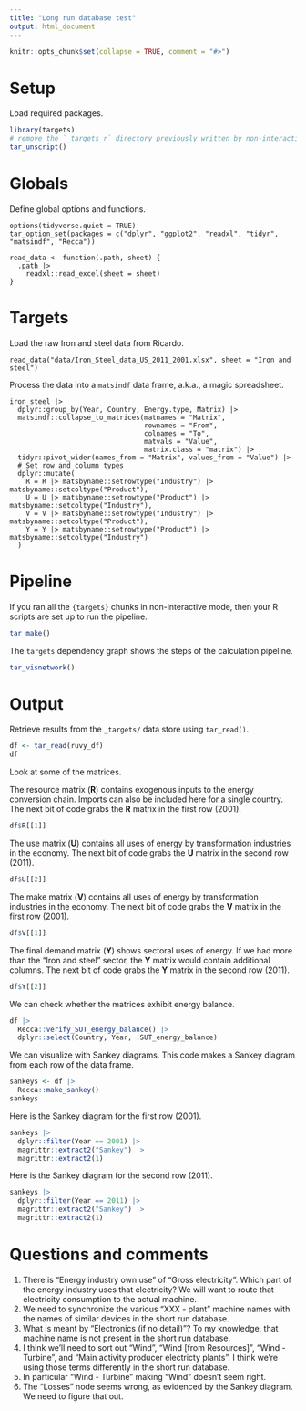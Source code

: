 ```yaml
---
title: "Long run database test"
output: html_document
---
```


```r
knitr::opts_chunk$set(collapse = TRUE, comment = "#>")
```


# Setup

Load required packages.

```r
library(targets)
# remove the `_targets_r` directory previously written by non-interactive runs of the report.
tar_unscript()
```


# Globals

Define global options and functions.

```targets
options(tidyverse.quiet = TRUE)
tar_option_set(packages = c("dplyr", "ggplot2", "readxl", "tidyr", "matsindf", "Recca"))

read_data <- function(.path, sheet) {
  .path |> 
    readxl::read_excel(sheet = sheet) 
}
```

# Targets

Load the raw Iron and steel data from Ricardo.

```targets
read_data("data/Iron_Steel_data_US_2011_2001.xlsx", sheet = "Iron and steel")
```

Process the data into a `matsindf` data frame, 
a.k.a., a magic spreadsheet.

```targets
iron_steel |> 
  dplyr::group_by(Year, Country, Energy.type, Matrix) |> 
  matsindf::collapse_to_matrices(matnames = "Matrix", 
                                 rownames = "From", 
                                 colnames = "To",
                                 matvals = "Value",
                                 matrix.class = "matrix") |> 
  tidyr::pivot_wider(names_from = "Matrix", values_from = "Value") |> 
  # Set row and column types
  dplyr::mutate(
    R = R |> matsbyname::setrowtype("Industry") |> matsbyname::setcoltype("Product"), 
    U = U |> matsbyname::setrowtype("Product") |> matsbyname::setcoltype("Industry"), 
    V = V |> matsbyname::setrowtype("Industry") |> matsbyname::setcoltype("Product"), 
    Y = Y |> matsbyname::setrowtype("Product") |> matsbyname::setcoltype("Industry")
  )
```

# Pipeline

If you ran all the `{targets}` chunks in non-interactive mode, then your R scripts are set up to run the pipeline.

```r
tar_make()
```

The `targets` dependency graph shows the steps of the calculation pipeline.

```r
tar_visnetwork()
```


# Output

Retrieve results from the `_targets/` data store using `tar_read()`.

```r
df <- tar_read(ruvy_df)
df
```

Look at some of the matrices.

The resource matrix (**R**) contains exogenous inputs to the energy conversion chain.
Imports can also be included here for a single country.
The next bit of code grabs the **R** matrix in the first row (2001).

```r
df$R[[1]]
```

The use matrix (**U**) contains all uses of energy by transformation
industries in the economy.
The next bit of code grabs the **U** matrix in the second row (2011).

```r
df$U[[2]]
```

The make matrix (**V**) contains all uses of energy by transformation
industries in the economy.
The next bit of code grabs the **V** matrix in the first row (2001).

```r
df$V[[1]]
```

The final demand matrix (**Y**) shows sectoral uses of energy.
If we had more than the "Iron and steel" sector,
the **Y** matrix would contain additional columns.
The next bit of code grabs the **Y** matrix in the second row (2011).

```r
df$Y[[2]]
```


We can check whether the matrices exhibit energy balance.

```r
df |> 
  Recca::verify_SUT_energy_balance() |> 
  dplyr::select(Country, Year, .SUT_energy_balance)
```

We can visualize with Sankey diagrams. 
This code makes a Sankey diagram from each row of the data frame.

```r
sankeys <- df |> 
  Recca::make_sankey()
sankeys
```

Here is the Sankey diagram for the first row (2001).

```r
sankeys |> 
  dplyr::filter(Year == 2001) |> 
  magrittr::extract2("Sankey") |> 
  magrittr::extract2(1)
```

Here is the Sankey diagram for the second row (2011).

```r
sankeys |> 
  dplyr::filter(Year == 2011) |> 
  magrittr::extract2("Sankey") |> 
  magrittr::extract2(1)
```




# Questions and comments

(1) There is "Energy industry own use" of "Gross electricity". 
    Which part of the energy industry uses that electricity?
    We will want to route that electricity consumption
    to the actual machine.
(2) We need to synchronize the various "XXX - plant" machine names
    with the names of similar devices in the short run database.
(3) What is meant by "Electronics (if no detail)"? 
    To my knowledge, 
    that machine name is not present in the short run database.
(4) I think we'll need to sort out "Wind", "Wind [from Resources]", 
    "Wind - Turbine", and "Main activity producer electricty plants".
    I think we're using those terms differently in the short run database.
(5) In particular "Wind - Turbine" making "Wind" doesn't seem right.
(6) The "Losses" node seems wrong, as evidenced by the Sankey diagram. 
    We need to figure that out.

    
